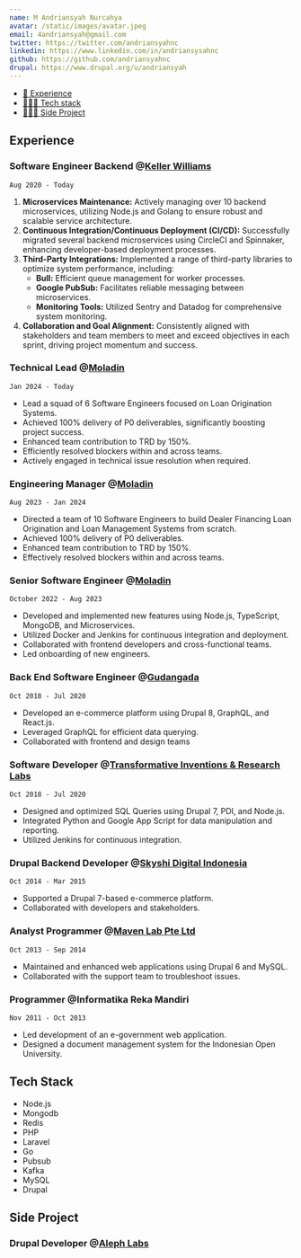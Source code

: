 ```yaml
---
name: M Andriansyah Nurcahya
avatar: /static/images/avatar.jpeg
email: 4andriansyah@gmail.com
twitter: https://twitter.com/andriansyahnc
linkedin: https://www.linkedin.com/in/andriansysahnc
github: https://github.com/andriansyahnc
drupal: https://www.drupal.org/u/andriansyah
---
```


- [💼 Experience](#experience)
- [🧑🏻‍💻 Tech stack](#tech-stack)
- [🧑🏻‍💻 Side Project](#side-project)

## Experience

### Software Engineer Backend @**[Keller Williams](https://www.kw.com)**

`Aug 2020 - Today`

1. **Microservices Maintenance:** Actively managing over 10 backend microservices, utilizing Node.js and Golang to ensure robust and scalable service architecture.
2. **Continuous Integration/Continuous Deployment (CI/CD):** Successfully migrated several backend microservices using CircleCI and Spinnaker, enhancing developer-based deployment processes.
3. **Third-Party Integrations:** Implemented a range of third-party libraries to optimize system performance, including:
    - **Bull:** Efficient queue management for worker processes.
    - **Google PubSub:** Facilitates reliable messaging between microservices.
    - **Monitoring Tools:** Utilized Sentry and Datadog for comprehensive system monitoring.
4. **Collaboration and Goal Alignment:** Consistently aligned with stakeholders and team members to meet and exceed objectives in each sprint, driving project momentum and success.


### Technical Lead @**[Moladin](https://www.moladin.com)**

`Jan 2024 - Today`

- Lead a squad of 6 Software Engineers focused on Loan Origination Systems.
- Achieved 100% delivery of P0 deliverables, significantly boosting project success.
- Enhanced team contribution to TRD by 150%.
- Efficiently resolved blockers within and across teams.
- Actively engaged in technical issue resolution when required.

### Engineering Manager @**[Moladin](https://www.moladin.com)**

`Aug 2023 - Jan 2024`

- Directed a team of 10 Software Engineers to build Dealer Financing Loan Origination and Loan Management Systems from scratch.
- Achieved 100% delivery of P0 deliverables.
- Enhanced team contribution to TRD by 150%.
- Effectively resolved blockers within and across teams.


### Senior Software Engineer @[Moladin](https://www.moladin.com)

`October 2022 - Aug 2023`

- Developed and implemented new features using Node.js, TypeScript, MongoDB, and Microservices.
- Utilized Docker and Jenkins for continuous integration and deployment.
- Collaborated with frontend developers and cross-functional teams.
- Led onboarding of new engineers.

### Back End Software Engineer @[Gudangada](https://gudangada.com)

`Oct 2018 - Jul 2020`

- Developed an e-commerce platform using Drupal 8, GraphQL, and React.js.
- Leveraged GraphQL for efficient data querying.
- Collaborated with frontend and design teams

### Software Developer @[Transformative Inventions & Research Labs](https://www.transformativeinventions.com)

`Oct 2018 - Jul 2020`

- Designed and optimized SQL Queries using Drupal 7, PDI, and Node.js.
- Integrated Python and Google App Script for data manipulation and reporting.
- Utilized Jenkins for continuous integration.

### Drupal Backend Developer @[Skyshi Digital Indonesia](https://skyshi.com)

`Oct 2014 - Mar 2015`

- Supported a Drupal 7-based e-commerce platform.
- Collaborated with developers and stakeholders.

### Analyst Programmer @[Maven Lab Pte Ltd](https://www.mavenlab.com)

`Oct 2013 - Sep 2014`

- Maintained and enhanced web applications using Drupal 6 and MySQL.
- Collaborated with the support team to troubleshoot issues.

### Programmer @Informatika Reka Mandiri

`Nov 2011 - Oct 2013`

- Led development of an e-government web application.
- Designed a document management system for the Indonesian Open University.

## Tech Stack
- Node.js
- Mongodb
- Redis
- PHP
- Laravel
- Go
- Pubsub
- Kafka
- MySQL
- Drupal

## Side Project

### Drupal Developer @[Aleph Labs](https://aleph-labs.com)